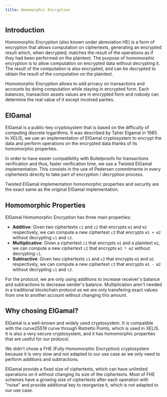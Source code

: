```yaml
---
title: Homomorphic Encryption
---
```


## Introduction

Homomorphic Encryption (also known under abreviation HE) is a form of encryption that allows computation on ciphertexts, generating an encrypted result which, when decrypted, matches the result of the operations as if they had been performed on the plaintext.
The purpose of homomorphic encryption is to allow computation on encrypted data without decrypting it.
The result of the computation is also encrypted, and can be decrypted to obtain the result of the computation on the plaintext.

Homomorphic Encryption allows to add privacy on transactions and accounts by doing computation while staying in encrypted form.
Each balances, transaction assets values are in encrypted form and nobody can determine the real value of it except involved parties.

## ElGamal

ElGamal is a public-key cryptosystem that is based on the difficulty of computing discrete logarithms. It was described by Taher Elgamal in 1985.
In XELIS, we use an implementation of ElGamal cryptosystem to encrypt the data and perform operations on the encrypted data thanks of its homomorphic properties.

In order to have easier compatibility with Bulletproofs for transactions verification and thus, faster verification time, we use a Twisted ElGamal implementation.
This consists in the use of Pedersen commitments in every ciphertexts directly to take part of encryption / decryption process.

Twisted ElGamal implementation homomorphic properties and security are the exact same as the original ElGamal implementation.

## Homomorphic Properties

ElGamal Homomorphic Encryption has three main properties:
- **Additive**: Given two ciphertexts `c1` and `c2` that encrypts `m1` and `m2` respectively, we can compute a new ciphertext `c3` that encrypts `m1 + m2` without decrypting `c1` and `c2`.
- **Multiplicative**: Given a ciphertext `c1` that encrypts `m1` and a plaintext `m2`, we can compute a new ciphertext `c2` that encrypts `m1 * m2` without decrypting `c1`.
- **Subtractive**: Given two ciphertexts `c1` and `c2` that encrypts `m1` and `m2` respectively, we can compute a new ciphertext `c3` that encrypts `m1 - m2` without decrypting `c1` and `c2`.

For the protocol, we are only using additions to increase receiver's balance and subtractions to decrease sender's balance.
Multiplication aren't needed in a traditional blockchain protocol as we are only transfering exact values from one to another account without changing this amount.

## Why chosing ElGamal?

ElGamal is a well-known and widely used cryptosystem. It is compatible with the curve25519 curve through Ristretto Points, which is used in XELIS.
It is also a very secure cryptosystem, and it has homomorphic properties that are useful for our protocol.

We didn't chose a FHE (Fully Homomorphic Encryption) cryptosystem because it is very slow and not adapted to our use case as we only need to perform additions and subtractions.

ElGamal provide a fixed size of ciphertexts, which can have unlimited operations on it without changing its size of the ciphertexts.
Most of FHE schemes have a growing size of ciphertexts after each operation with "noise" and provide additional key to reorganize it, which is not adapted to our use case.